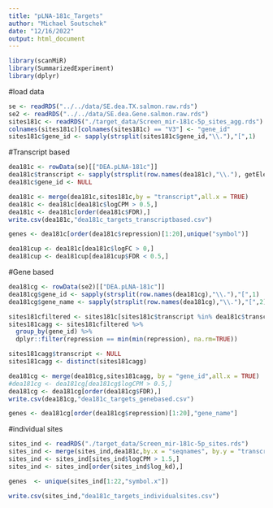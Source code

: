 ```yaml
---
title: "pLNA-181c_Targets"
author: "Michael Soutschek"
date: "12/16/2022"
output: html_document
---
```




```r
library(scanMiR)
library(SummarizedExperiment)
library(dplyr)
```



#load data
```r
se <- readRDS("../../data/SE.dea.TX.salmon.raw.rds")
se2 <- readRDS("../../data/SE.dea.Gene.salmon.raw.rds")
sites181c <- readRDS("./target_data/Screen_mir-181c-5p_sites_agg.rds")
colnames(sites181c)[colnames(sites181c) == "V3"] <- "gene_id"
sites181c$gene_id <- sapply(strsplit(sites181c$gene_id,"\\."),"[",1)
```


#Transcript based
```r
dea181c <- rowData(se)[["DEA.pLNA-181c"]]
dea181c$transcript <- sapply(strsplit(row.names(dea181c),"\\."), getElement,1)
dea181c$gene_id <- NULL

dea181c <- merge(dea181c,sites181c,by = "transcript",all.x = TRUE)
dea181c <- dea181c[dea181c$logCPM > 0.5,]
dea181c <- dea181c[order(dea181c$FDR),]
write.csv(dea181c,"dea181c_targets_transcriptbased.csv")

genes <- dea181c[order(dea181c$repression)[1:20],unique("symbol")]
```

```r
dea181cup <- dea181c[dea181c$logFC > 0,]
dea181cup <- dea181cup[dea181cup$FDR < 0.5,]
```



#Gene based
```r
dea181cg <- rowData(se2)[["DEA.pLNA-181c"]]
dea181cg$gene_id <- sapply(strsplit(row.names(dea181cg),"\\."),"[",1)
dea181cg$gene_name <- sapply(strsplit(row.names(dea181cg),"\\."),"[",2)
```


```r
sites181cfiltered <- sites181c[sites181c$transcript %in% dea181c$transcript,]
sites181cagg <- sites181cfiltered %>%
  group_by(gene_id) %>%
  dplyr::filter(repression == min(min(repression), na.rm=TRUE))

sites181cagg$transcript <- NULL
sites181cagg <- distinct(sites181cagg)

dea181cg <- merge(dea181cg,sites181cagg, by = "gene_id",all.x = TRUE)
#dea181cg <- dea181cg[dea181cg$logCPM > 0.5,]
dea181cg <- dea181cg[order(dea181cg$FDR),]
write.csv(dea181cg,"dea181c_targets_genebased.csv")

genes <- dea181cg[order(dea181cg$repression)[1:20],"gene_name"]
```



#individual sites
```r
sites_ind <- readRDS("./target_data/Screen_mir-181c-5p_sites.rds")
sites_ind <- merge(sites_ind,dea181c,by.x = "seqnames", by.y = "transcript",all.x = TRUE)
sites_ind <- sites_ind[sites_ind$logCPM > 1.5,]
sites_ind <- sites_ind[order(sites_ind$log_kd),]

genes  <- unique(sites_ind[1:22,"symbol.x"])

write.csv(sites_ind,"dea181c_targets_individualsites.csv")
```




